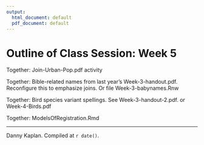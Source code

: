```yaml
---
output:
  html_document: default
  pdf_document: default
---
```

# Outline of Class Session: Week 5

Together: Join-Urban-Pop.pdf activity

Together: Bible-related names from last year's Week-3-handout.pdf. Reconfigure this to emphasize joins. Or file Week-3-babynames.Rnw

Together: Bird species variant spellings. See Week-3-handout-2.pdf. or Week-4-Birds.pdf

Together: ModelsOfRegistration.Rmd

-------------------

Danny Kaplan. Compiled at `r date()`.
